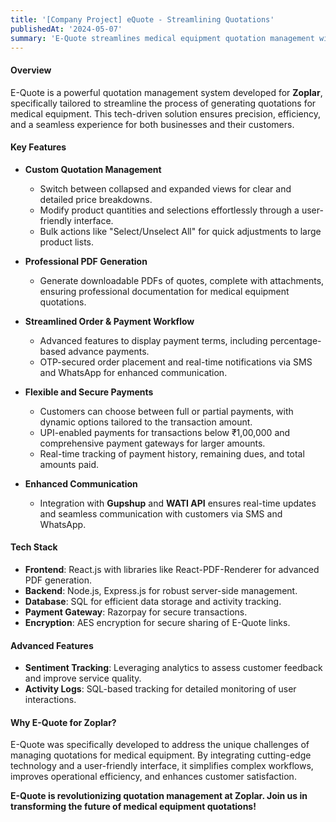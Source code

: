 ```yaml
---
title: '[Company Project] eQuote - Streamlining Quotations'
publishedAt: '2024-05-07'
summary: 'E-Quote streamlines medical equipment quotation management with advanced, secure technology.'
---
```



#### Overview  
E-Quote is a powerful quotation management system developed for **Zoplar**, specifically tailored to streamline the process of generating quotations for medical equipment. This tech-driven solution ensures precision, efficiency, and a seamless experience for both businesses and their customers.  

#### Key Features  

- **Custom Quotation Management**  
  - Switch between collapsed and expanded views for clear and detailed price breakdowns.  
  - Modify product quantities and selections effortlessly through a user-friendly interface.  
  - Bulk actions like "Select/Unselect All" for quick adjustments to large product lists.  

- **Professional PDF Generation**  
  - Generate downloadable PDFs of quotes, complete with attachments, ensuring professional documentation for medical equipment quotations.  

- **Streamlined Order & Payment Workflow**  
  - Advanced features to display payment terms, including percentage-based advance payments.  
  - OTP-secured order placement and real-time notifications via SMS and WhatsApp for enhanced communication.  

- **Flexible and Secure Payments**  
  - Customers can choose between full or partial payments, with dynamic options tailored to the transaction amount.  
  - UPI-enabled payments for transactions below ₹1,00,000 and comprehensive payment gateways for larger amounts.  
  - Real-time tracking of payment history, remaining dues, and total amounts paid.  

- **Enhanced Communication**  
  - Integration with **Gupshup** and **WATI API** ensures real-time updates and seamless communication with customers via SMS and WhatsApp.  

#### Tech Stack  

- **Frontend**: React.js with libraries like React-PDF-Renderer for advanced PDF generation.  
- **Backend**: Node.js, Express.js for robust server-side management.  
- **Database**: SQL for efficient data storage and activity tracking.  
- **Payment Gateway**: Razorpay for secure transactions.  
- **Encryption**: AES encryption for secure sharing of E-Quote links.  

#### Advanced Features  

- **Sentiment Tracking**: Leveraging analytics to assess customer feedback and improve service quality.  
- **Activity Logs**: SQL-based tracking for detailed monitoring of user interactions.  

#### Why E-Quote for Zoplar?  

E-Quote was specifically developed to address the unique challenges of managing quotations for medical equipment. By integrating cutting-edge technology and a user-friendly interface, it simplifies complex workflows, improves operational efficiency, and enhances customer satisfaction.  

**E-Quote is revolutionizing quotation management at Zoplar. Join us in transforming the future of medical equipment quotations!**  
